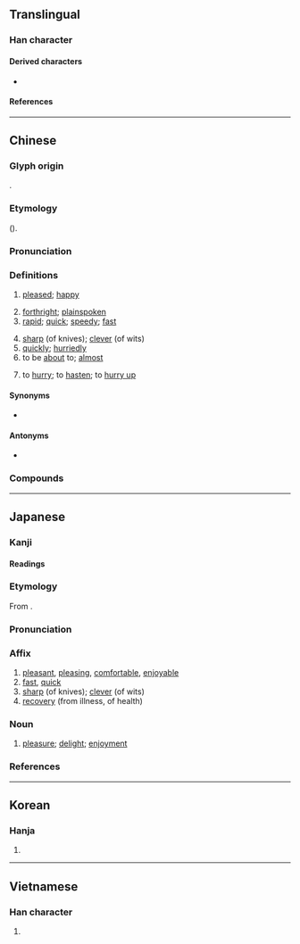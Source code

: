 {{also|怏}}
{{character info}}
==Translingual==
{{stroke order|strokes=7}}

===Han character===
{{Han char|rn=61|rad=心|as=04|sn=7|four=95030|canj=PDK|ids=⿰忄夬}}

====Derived characters====
* {{l|mul|[[𫪎]], [[𢭴]], [[𧋿]], [[𮛞]], [[𭧚]], [[𭝞]], [[𪬭]], [[𬜴]], [[筷]]}}

====References====
{{Han ref|kx=0377.290|dkj=10369|dj=0705.160|hdz=42278.110|uh=5FEB}}

----

==Chinese==
{{zh-forms}}

===Glyph origin===
{{Han etym}}
{{Han compound|心|alt1=忄|夬|ls=psc|c1=s|c2=p}}.

===Etymology===
{{unknown|zh}} ({{zh-ref|Schuessler, 2007}}).

===Pronunciation===
{{zh-pron
|m=kuài
|m-s=kuai4
|dg=куэ3
|c=faai3
|c-t=fai1
|g=kuai3
|h=pfs=khoai;gd=kuai4
|j=kuai3
|mb=kṳe̿
|md=ká̤/kuái
|md_note=ká̤ - vernacular; kuái - literary
|mn=ml,jj,tw:khoài/xm,qz,jj,tw:khùiⁿ/zz,twv:khòaⁿ/xm,qz:khòe
|mn_note=khoài - literary; khùiⁿ/khòaⁿ - vernacular (limited, e.g. {{zh-l|*快活}}); khòe - vernacular (limited, e.g. {{zh-l|*快便}})
|mn-t=kuai3
|w=2khua
|x=kuai4
|mc=y
|oc=y
|ma=y
|cat=a,adv,v
}}

===Definitions===
{{zh-hanzi}}

# [[pleased]]; [[happy]]
#: {{zh-syn|樂|tr=lè}}
# [[forthright]]; [[plainspoken]]
# [[rapid]]; [[quick]]; [[speedy]]; [[fast]]
#: {{zh-syn|速}}
# [[sharp]] (of knives); [[clever]] (of wits)
# [[quickly]]; [[hurriedly]]
# to be [[about]] to; [[almost]]
#: {{zh-x|我 快 到 了。|I am '''about to''' arrive.}}
# to [[hurry]]; to [[hasten]]; to [[hurry up]]
#: {{zh-x|快 啲 啦！|'''Hurry up'''!|C}}

====Synonyms====
* {{sense|quick}}
{{zh-syn-saurus|迅速}}
{{zh-dial}}

====Antonyms====
* {{zh-l|慢}}

===Compounds===
{{zh-der|快板|快報|快步流星|快餐|快暢|快車|快衝膠卷|快當|快刀斬亂麻|快遞|快感|快活|快貨|快件|快捷|快樂|快馬加鞭|快慢|快門|快槍|快人快語|快食麵|快事|快適|快手|快書|快速|快艇|快慰|快相|快心|快信|快訊|快要|快意|不快|不快活|乘龍快婿|快速帆船|儘快|外快|大快人心|口快心直|口快|不爽快|府快|快婿|加快|悒悒不快|快車道|快嘴|先睹為快|愉快|不吐不快|心直口快|快快當當|乾脆爽快|快點|快雪堂|快速麵|快覽|快蟹船|快犢破車|快照|快炮|快樂主義|快樂丸|快性|快印|快動作|快克|快人|心直嘴快|加快腳步|快活林|利快|人心大快|平快車|快活三|嘴快|山東快書|對號快車|口快如刀|佳快|勝任愉快|大快之事|人人稱快|大快朵頤|大快|外快子|口舌之快|快碼倉頡|傳音快字|快鍋|命快|一吐為快|勤快|兵快|淋漓痛快|明快|打正快|痛快|捕快|歡快|暢快|痛痛快快|敞快|手急眼快|步快|拍手稱快|痛快淋漓|稱快|熱得快|白快|短平快|眼疾手快|盡快|搶快|爽快|稱心快意|東床快婿|沉著痛快|手快|涼快|疾快|東方快車|眼明手快|皁快|濃快|軍牢快手|開快車|趕快|輕快|飛快|馬快頭|脆快了當|高談快論|風快的刀|賺外快|魚雷快艇|聯珠快書|馬快|馬快手|鬆快|飛快車|飛彈快艇|風流快活|能言快語|連珠快書|親痛仇快|鐵板快書|買快|脆快}}

{{zh-cat|Beginning}}

----

==Japanese==

===Kanji===
{{ja-kanji|grade=5|rs=心04}}

====Readings====
{{ja-readings
|goon=け<け<くゑ
|kanon=かい<くわい
|kun=こころよ-い, うれ-し.い, はや-い
}}

===Etymology===
{{ja-kanjitab|かい|yomi=kanon}}
From {{der|ja|ltc|sort=かい|-}} {{ltc-l|快}}.

===Pronunciation===
{{ja-pron|かい|acc=1|acc_ref=DJR|y=kanon}}

===Affix===
{{ja-pos|affix|かい|hhira=くわい}}

# [[pleasant]], [[pleasing]], [[comfortable]], [[enjoyable]]
# [[fast]], [[quick]] {{qualifier|in a pleasing way}}
# [[sharp]] (of knives); [[clever]] (of wits)
# [[recovery]] (from illness, of health)

===Noun===
{{ja-noun|かい|hhira=くわい}}

# {{lb|ja|literary}} [[pleasure]]; [[delight]]; [[enjoyment]]

===References===
<references/>

----

==Korean==

===Hanja===
{{ko-hanja|쾌하다|쾌할|쾌}}

# {{rfdef|ko|sort=心04}}

----

==Vietnamese==

===Han character===
{{vi-readings|reading=khoái, khuấy, khoáy, sướng|rs=心04}}

# {{rfdef|vi|sort=心04}}